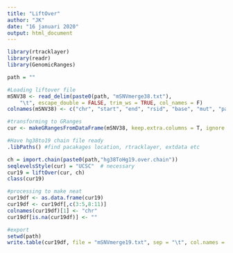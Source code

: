```yaml
---
title: "LiftOver"
author: "JK"
date: "16 januari 2020"
output: html_document
---
```


```r
library(rtracklayer)
library(readr)
library(GenomicRanges)

path = ""

#Loading liftover file
mSNV38 <- read_delim(paste0(path, "mSNVmerge38.txt"), 
    "\t", escape_double = FALSE, trim_ws = TRUE, col_names = F)
colnames(mSNV38) <- c("chr", "start", "end", "rsid", "base", "mut", "patid")

#transforming to GRanges
cur <- makeGRangesFromDataFrame(mSNV38, keep.extra.columns = T, ignore.strand = T)
```

```r
#Have hg38to19 chain file ready
.libPaths() #find pacakages location, rtracklayer, extdata etc

ch = import.chain(paste0(path,"hg38ToHg19.over.chain"))
seqlevelsStyle(cur) = "UCSC"  # necessary
cur19 = liftOver(cur, ch)
class(cur19)
```

```r
#processing to make neat
cur19df <- as.data.frame(cur19)
cur19df <- cur19df[,c(3:5,8:11)]
colnames(cur19df)[1] <- "chr"
cur19df[is.na(cur19df)] <- ""

#export
setwd(path)
write.table(cur19df, file = "mSNVmerge19.txt", sep = "\t", col.names = T )
```

